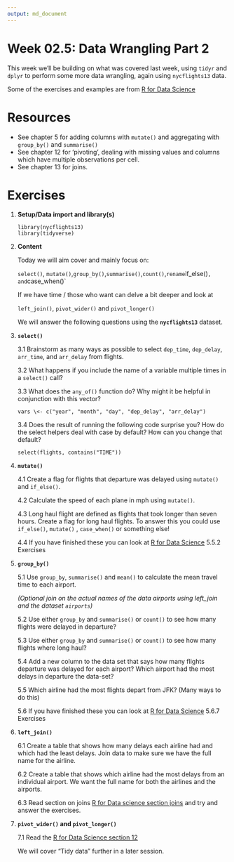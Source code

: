 ```yaml
---
output: md_document
---
```


<!-- Please edit README.Rmd - not README.md -->

# Week 02.5: Data Wrangling Part 2

This week we'll be building on what was covered last week, using `tidyr`
and `dplyr` to perform some more data wrangling, again using
`nycflights13` data.

Some of the exercises and examples are from [R for Data
Science](https://r4ds.had.co.nz/transform.html)

# Resources

-   See chapter 5 for adding columns with `mutate()` and aggregating
    with `group_by()` and `summarise()`
-   See chapter 12 for 'pivoting', dealing with missing values and
    columns which have multiple observations per cell.
-   See chapter 13 for joins.

# Exercises

1.  **Setup/Data import and library(s)**

        library(nycflights13)
        library(tidyverse)

2.  **Content**

    Today we will aim cover and mainly focus on:

    `select()`,
    `mutate()`,`group_by()`,`summarise()`,`count()`,`rename`if_else()`, and`case_when()\`

    If we have time / those who want can delve a bit deeper and look at

    `left_join()`, `pivot_wider()` and `pivot_longer()`

    We will answer the following questions using the **`nycflights13`**
    dataset.

3.  **`select()`**

    3.1 Brainstorm as many ways as possible to select `dep_time`,
    `dep_delay`, `arr_time`, and `arr_delay` from flights.

    3.2 What happens if you include the name of a variable multiple
    times in a `select()` call?

    3.3 What does the `any_of()` function do? Why might it be helpful in
    conjunction with this vector?

    `vars \<- c("year", "month", "day", "dep_delay", "arr_delay")`

    3.4 Does the result of running the following code surprise you? How
    do the select helpers deal with case by default? How can you change
    that default?

    `select(flights, contains("TIME"))`

4.  **`mutate()`**

    4.1 Create a flag for flights that departure was delayed using
    `mutate()` and `if_else()`.

    4.2 Calculate the speed of each plane in mph using `mutate()`.

    4.3 Long haul flight are defined as flights that took longer than
    seven hours. Create a flag for long haul flights. To answer this you
    could use `if_else()`, `mutate()` , `case_when()` or something else!

    4.4 If you have finished these you can look at [R for Data
    Science](https://r4ds.had.co.nz/transform.html) 5.5.2 Exercises\

5.  **`group_by()`**

    5.1 Use `group_by`, `summarise()` and `mean()` to calculate the mean
    travel time to each airport.

    *(Optional join on the actual names of the data airports using
    left_join and the dataset `airports`)*

    5.2 Use either `group_by` and `summarise()` or `count()` to see how
    many flights were delayed in departure?

    5.3 Use either `group_by` and `summarise()` or `count()` to see how
    many flights where long haul?

    5.4 Add a new column to the data set that says how many flights
    departure was delayed for each airport? Which airport had the most
    delays in departure the data-set?

    5.5 Which airline had the most flights depart from JFK? (Many ways
    to do this)

    5.6 If you have finished these you can look at [R for Data
    Science](https://r4ds.had.co.nz/transform.html) 5.6.7 Exercises\

6.  **`left_join()`**

    6.1 Create a table that shows how many delays each airline had and
    which had the least delays. Join data to make sure we have the full
    name for the airline.

    6.2 Create a table that shows which airline had the most delays from
    an individual airport. We want the full name for both the airlines
    and the airports.

    6.3 Read section on joins [R for Data science section
    joins](https://r4ds.had.co.nz/relational-data.html?q=joins#understanding-joins)
    and try and answer the exercises.

7.  **`pivot_wider()` and `pivot_longer()`**

    7.1 Read the [R for Data Science section
    12](https://r4ds.had.co.nz/tidy-data.html?q=pivot#tidy-data)

    We will cover "Tidy data" further in a later session.
